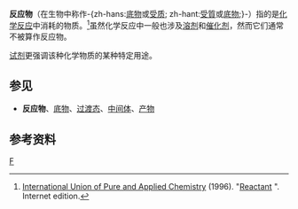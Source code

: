 '''反应物'''（在生物中称作-{zh-hans:[[底物|底物]]或[[受质|受质]]; zh-hant:[[受質|受質]]或[[底物|底物]];}-）指的是[[化学反应|化学反应]]中消耗的物质。<ref>[[IUPAC|International Union of Pure and Applied Chemistry]] (1996). "[http://goldbook.iupac.org/R05163.html Reactant] {{Wayback|url=http://goldbook.iupac.org/R05163.html |date=20150411065753 }}". {{tsl|en|Compendium of Chemical Terminology|Compendium of Chemical Terminology}} Internet edition.</ref>虽然化学反应中一般也涉及[[溶剂|溶剂]]和[[催化剂|催化剂]]，然而它们通常不被算作反应物。

[[试剂|试剂]]更强调该种化学物质的某种特定用途。

==参见==
*'''反应物'''、[[底物|底物]]、[[过渡态|过渡态]]、[[中间体|中间体]]、[[产物_(化学)|产物]]

== 参考资料 ==
{{reflist}}

[[Category:化学反应|F]]